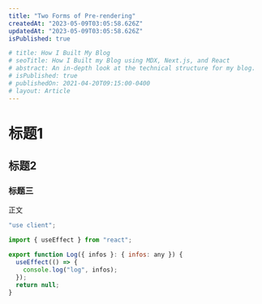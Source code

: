 ```yaml
---
title: "Two Forms of Pre-rendering"
createdAt: "2023-05-09T03:05:58.626Z"
updatedAt: "2023-05-09T03:05:58.626Z"
isPublished: true

# title: How I Built My Blog
# seoTitle: How I Built my Blog using MDX, Next.js, and React
# abstract: An in-depth look at the technical structure for my blog.
# isPublished: true
# publishedOn: 2021-04-20T09:15:00-0400
# layout: Article
---
```


# 标题1

## 标题2

### 标题三

正文
```js
"use client";

import { useEffect } from "react";

export function Log({ infos }: { infos: any }) {
  useEffect(() => {
    console.log("log", infos);
  });
  return null;
}

```
